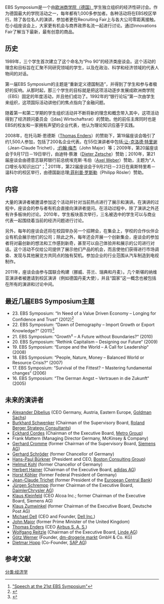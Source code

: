 {{refimprove|time=2013-07-03}}
{{Infobox Organization
|image=Symposium - Logo.png
|caption=Contact, Congress, Career
|type=学生组织
|leader_title=主席
|leader_name=1. Robinder Singh <br> 2. Nina Göntgen
|formation=1989
|budget=
|num_volunteers=70+
|website=[http://www.ebs-symposium.de/ www.ebs-symposium.de]
}}

EBS Symposium是一个由[[欧洲商学院（德国）|欧洲商学院（德国）]]学生独立组织的经济性研讨会。作为德国最大的学院活动之一，每年都有1,000多参加者。各种活动将在EBS校区举行。除了各位名人的演讲，参加者更在Recruiting Fair上与各大公司零距离接触。在小组座谈会上，大家更有机会与商界政界名流一起进行讨论。通过Innovations Fair了解当下最新，最有创意的商品。

== 历史 ==

1989年，三个学生首次建立了这个命名为“Pro 90”的经济类座谈会。这个活动的理念和目标旨在汇聚不同研究领域的学生，以及在政治、科学和经济领域的代表人物间的对话。

第一届EBS Symposium的主题是“重新定义德国制造”，并得到了学生和参与者极好的反响。从那时起，那三个学生的目标就是把这项活动逐步发展成欧洲商学院（EBS）固定的年度活动，并且他们成功了。1992年的“银行论坛”第一次由学生来组织，这项国际活动讲他们的焦点指向了金融问题。

随着第一和第二学期的学生组织活动并不断将新的理念和概念带入其中，这项活动得到了经济顾问委员会（[das] Wirtschaftsrat）的赞助。他的前任主席同时也是EBS的校友和一家拥有声望的企业代表，他认为理论知识应基于实践。

2008年，在托马斯·恩德斯（[http://en.wikipedia.org/wiki/Thomas_O._Enders Thomas Enders]{{Wayback|url=http://en.wikipedia.org/wiki/Thomas_O._Enders |date=20130908210509 }}）的赞助下，第19届座谈会吸引了约1,500人参加，包括了200名企业代表。在55位演讲者中包括[[:让-克洛德·特里谢|:让-克洛德·特里谢]]（Jean-Claude Trichet），[[:约翰·梅杰|:约翰·梅杰]]（John Major）等；2009年，第20届座谈会于9月17日－19日举行，由迪特·蔡澈（[http://en.wikipedia.org/wiki/Dieter_Zetsche Dieter Zetsche]{{Wayback|url=http://en.wikipedia.org/wiki/Dieter_Zetsche |date=20140511220813 }}）赞助；2010年，第21届座谈会由德意志联邦银行前总统埃克斯·韦伯（[http://en.wikipedia.org/wiki/Axel_A._Weber Axel Weber]{{Wayback|url=http://en.wikipedia.org/wiki/Axel_A._Weber |date=20130719071757 }}）赞助，主题为“人口增长与知识出口”；<ref>[http://www.bundesbank.de/download/presse/reden/2010/20100917.weber.en.pdf "Speech at the 21st EBS Symposium"]{{dead link|date=2017年11月 |bot=InternetArchiveBot |fix-attempted=yes }}</ref>
2011年，第22届座谈会于9月21日－23日在奥斯特里希－温科尔的校区举行，由德国副总理[[:菲利普·罗斯勒|:菲利普·罗斯勒]]（Philipp Rösler）赞助。

== 内容 ==

大量的演讲者被邀请参加这个活动并针对当前热点进行了展示和演讲。在演讲的过程中，座谈会的参与者有机会直接向演讲者提问。在活动过程中，除了演讲之外还有许多板块的讨论。2010年，学生板块首次举行，三名被选中的学生可以与商业代表一起围绕着当前的经济问题进行讨论。

另外，每年的座谈会还将在校园举办另一个招聘会，在集会上，学校的合作伙伴企业有机会展示他们的公司；除此之外，每年还会开展一个创新集会，座谈会的参加者将对最创新的想法和工作感到新奇，甚至可以自己体验并和展示的公司进行对话。这个活动不仅给公司提供了展示他们产品的机会，而且使他们获得进行市场调查、发现与其他展览方共同点的独有契机。参加企业的行业范围从汽车制造到电视制作。

2011年，座谈会由参与国联合构建（挪威、芬兰、瑞典和丹麦）。几个斯堪的纳维亚演讲者被邀请到校区演讲（例如德国丹麦大使），并且“国家”这一概念也被包括在所有的演讲和讨论中间。

== 最近几届EBS Symposium主题 ==

* 23. EBS Symposium: “In Need of a Value Driven Economy – Longing for Confidence and Trust“ (2012)<ref>{{Cite web |url=http://www.ebs-symposium.de/index.php?option=com_content&view=article&id=66&Itemid=57&lang=en |title="Congress 2012" |accessdate=2013-07-03 |archive-date=2012-07-23 |archive-url=https://web.archive.org/web/20120723035340/http://www.ebs-symposium.de/index.php?option=com_content&view=article&id=66&Itemid=57&lang=en |dead-url=no }}</ref>
* 22. EBS Symposium: “Dawn of Demography – Import Growth or Export Knowledge?“ (2011)<ref>{{Cite web |url=http://www.ebs-symposium.de/index.php?option=com_content&view=article&id=64&Itemid=85&lang=en |title="History" |accessdate=2013-07-03 |archive-date=2019-02-15 |archive-url=https://web.archive.org/web/20190215233950/http://www.ebs-symposium.de/index.php?option=com_content&view=article&id=64&Itemid=85&lang=en |dead-url=no }}</ref>
* 21. EBS Symposium: “Growth<sup>x</sup> – A Future without Boundaries?“ (2010)
* 20. EBS Symposium: “Rethink Capitalism – Designing our Future“ (2009)
* 19. EBS Symposium: “Europe and the World – A Call for Leadership“ (2008)
* 18. EBS Symposium: “People, Nature, Money – Balanced World or Resource Crisis?“ (2007)
* 17. EBS Symposium: “Survival of the Fittest? – Mastering fundamental changes“ (2006)
* 16. EBS Symposium: “The German Angst – Vertrauen in die Zukunft“ (2005)

== 未来的演讲者 ==

* [[Alexander_Dibelius|Alexander Dibelius]] (CEO Germany, Austria, Eastern Europe, [[Goldman_Sachs|Goldman Sachs]])
* [[Burkhard_Schwenker|Burkhard Schwenker]] (Chairman of the Supervisory Board, [[Roland_Berger_Strategy_Consultants|Roland Berger Strategy Consultants]])
* [[Eckhard_Cordes|Eckhard Cordes]] (Chairman of the Executive Board, [[Metro_Group|Metro Group]])
* Frank Mattern (Managing Director Germany, McKinsey & Company)
* [[Gerhard_Cromme|Gerhard Cromme]] (former Chairman of the Supervisory Board, [[Siemens_AG|Siemens AG]])
* [[Gerhard_Schröder|Gerhard Schröder]] (former Chancellor of Germany)
* [[Hans-Paul_Bürkner|Hans-Paul Bürkner]] (President and CEO, [[Boston_Consulting_Group|Boston Consulting Group]])
* [[Helmut_Kohl|Helmut Kohl]] (former Chancellor of Germany)
* [[Herbert_Hainer|Herbert Hainer]] (Chairman of the Executive Board, [[adidas_AG|adidas AG]])
* [[Horst_Köhler|Horst Köhler]] (former Federal President of Germany)
* [[Jean-Claude_Trichet|Jean-Claude Trichet]] (former President of the [[European_Central_Bank|European Central Bank]])
* [[Jürgen_Schrempp|Jürgen Schrempp]] (former Chairman of the Executive Board, [[DaimlerChrysler_AG|DaimlerChrysler AG]])
* [[Klaus_Kleinfeld|Klaus Kleinfeld]] (CEO Alcoa Inc.; former Chairman of the Executive Board, Siemens AG)
* [[Klaus_Zumwinkel|Klaus Zumwinkel]] (former Chairman of the Executive Board, Deutsche Post AG)
* [[Michael_Dell|Michael Dell]] (CEO and Founder, [[Dell|Dell Inc.]])
* [[John_Major|John Major]] (former Prime Minister of the United Kingdom)
* [[Thomas_Enders|Thomas Enders]] (CEO [[Airbus|Airbus S. A. S.]])
* [[Wolfgang_Reitzle|Wolfgang Reitzle]] (Chairman of the Executive Board, [[Linde_AG|Linde AG]])
* [[Götz_Werner|Götz Werner]] (Founder, [[dm-drogerie_markt|dm-drogerie markt]] GmbH & Co. KG)
* [[Dietmar_Hopp|Dietmar Hopp]] (Co-Founder, [[SAP_AG|SAP AG]])

==参考文献==
{{reflist}}

[[分类:经济学|分类:经济学]]